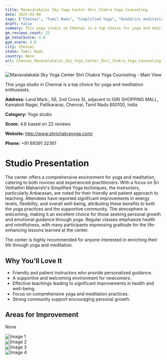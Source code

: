```yaml
---
title: Manavalakalai Sky Yoga Center Shri Chakra Yoga Counseling
date: 2025-03-08
tags: ["Chennai", "Tamil Nadu", "Simplified Yoga", "Kundalini meditation", "Sky yoga", "friendly atmosphere", "community-oriented", "Chennai"]  
draft: false
summary: This yoga studio in Chennai is a top choice for yoga and meditation enthusiasts.
gm_reviews_count: 22
gm_totalScore: 4.8
gym_score: 4.0
city: Chennai
state: Tamil Nadu
country: None
url: Chennai_Manavalakalai_Sky_Yoga_Center_Shri_Chakra_Yoga_Counseling
---
```


<div className="aspect-[16/9] relative my-8">
  <img 
    src="https://lh5.googleusercontent.com/p/AF1QipM1YjLhNLq-6Ylvsz38lKeDlS9xVftdilIzF9bK=w1920-h1080-k-no"
    alt="Manavalakalai Sky Yoga Center Shri Chakra Yoga Counseling - Main View"
    className="object-cover absolute inset-0 w-full h-full rounded-lg"
  />
</div>

This yoga studio in Chennai is a top choice for yoga and meditation enthusiasts.

**Address:** Land Mark:, 56, 2nd Cross St, adjacent to GIRI SHOPPING MALL, Kamakoti Nagar, Pallikaranai, Chennai, Tamil Nadu 600100, India

**Category:** Yoga studio

**Score:** 4.8 based on 22 reviews

**Website:** http://www.shrichakrayoga.com/

**Phone:** +91 89391 32361

# Studio Presentation

The center offers a comprehensive environment for yoga and meditation, catering to both novices and experienced practitioners. With a focus on Sri Vethathiri Maharishi's Simplified Yoga techniques, the instructors, particularly Anbarasan, are noted for their friendly and patient approach to teaching. Attendees have reported significant improvements in energy levels, flexibility, and overall well-being, attributing these benefits to both the yoga practices and the supportive community. The atmosphere is welcoming, making it an excellent choice for those seeking personal growth and emotional guidance through yoga. Regular classes emphasize health and mindfulness, with many participants expressing gratitude for the life-enhancing lessons learned at the center.

The center is highly recommended for anyone interested in enriching their life through yoga and meditation.

## Why You'll Love It

- Friendly and patient instructors who provide personalized guidance.
- A supportive and welcoming environment for newcomers.
- Effective teachings leading to significant improvements in health and well-being.
- Focus on comprehensive yoga and meditation practices.
- Strong community support encouraging personal growth.

## Areas for Improvement

None

<div className="grid grid-cols-1 xl:grid-cols-2 gap-4 my-8">
<div className="aspect-[4/3] relative"><img src="https://lh3.googleusercontent.com/p/AF1QipNcu2byHV2vkgiHYKB-Mvd6XfoWXZDvQP93K7v3=w1920-h1080-k-no" alt="Image 1" className="object-cover absolute inset-0 w-full h-full rounded-lg" /></div>
<div className="aspect-[4/3] relative"><img src="https://lh5.googleusercontent.com/p/AF1QipNrV8W-e4UnwLolX5_ogR0agrVEI8TTgBqoYlOf=w1920-h1080-k-no" alt="Image 2" className="object-cover absolute inset-0 w-full h-full rounded-lg" /></div>
<div className="aspect-[4/3] relative"><img src="https://lh5.googleusercontent.com/p/AF1QipOMAF8LstR1mlPRyaeUG4WmFrwVc9pkm8_-x5xE=w1920-h1080-k-no" alt="Image 3" className="object-cover absolute inset-0 w-full h-full rounded-lg" /></div>
<div className="aspect-[4/3] relative"><img src="https://lh5.googleusercontent.com/p/AF1QipOtPP8pnPoTrZyRFkfqs3mrAAdrz3OIXVHQ5dc5=w1920-h1080-k-no" alt="Image 4" className="object-cover absolute inset-0 w-full h-full rounded-lg" /></div>
</div>